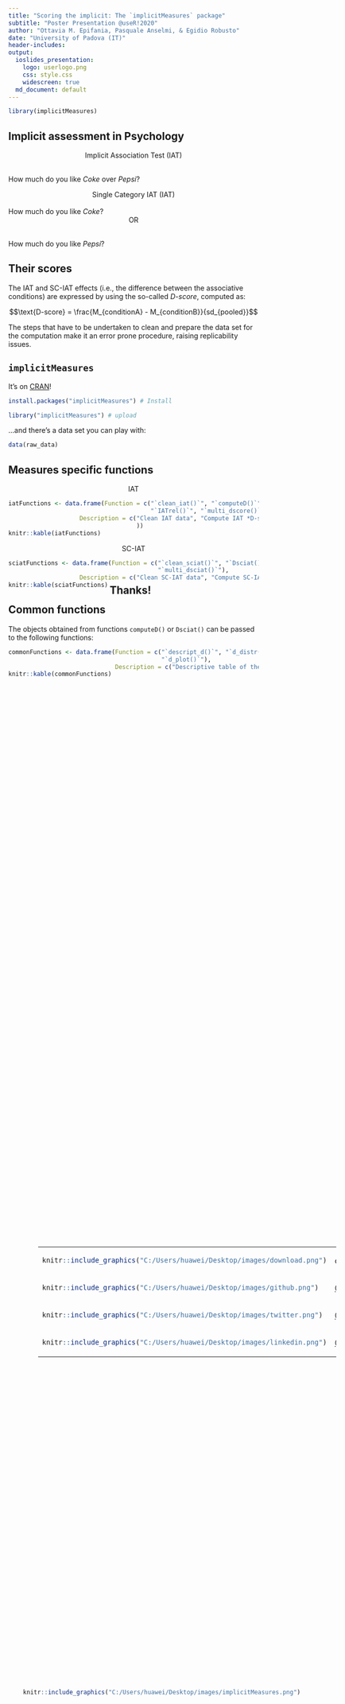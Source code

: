 ```yaml
---
title: "Scoring the implicit: The `implicitMeasures` package"
subtitle: "Poster Presentation @useR!2020"
author: "Ottavia M. Epifania, Pasquale Anselmi, & Egidio Robusto"
date: "University of Padova (IT)"
header-includes: 
output:
  ioslides_presentation: 
    logo: userlogo.png
    css: style.css
    widescreen: true
  md_document: default
---
```


<style>
.forceBreak { -webkit-column-break-after: always; break-after: column; }
</style>


```r

library(implicitMeasures)
```
## Implicit assessment in Psychology {.columns-2}

<div>
<center>
Implicit Association Test (IAT)
</center>
</br>
How much do you like *Coke* over *Pepsi*?
</div>


<p class="forceBreak"></p>

<div>
<center>
Single Category IAT (IAT)
</center>
</br>
How much do you like *Coke*?
</br>
<center>
OR
</center>
</br>
How much do you like *Pepsi*?
</div>

## Their scores

The IAT and SC-IAT effects (i.e., the difference between the associative conditions) are expressed by using the so-called *D-score*, computed as: 

$$\text{D-score} = \frac{M_{conditionA} - M_{conditionB}}{sd_{pooled}}$$

The steps that have to be undertaken to clean and prepare the data set for the computation make it an error prone procedure, raising replicability issues.

## `implicitMeasures`

It's on [CRAN](https://cran.r-project.org/web/packages/implicitMeasures/index.html)!

```r
install.packages("implicitMeasures") # Install
```

<div>

```r
library("implicitMeasures") # upload
```

</div>

<div>
...and there's a data set you can play with: 

```r
data(raw_data)
```
</div>

## Measures specific functions {.columns-2}

<div>
<center>
IAT
</center>


```r
iatFunctions <- data.frame(Function = c("`clean_iat()`", "`computeD()`", 
                                        "`IATrel()`", "`multi_dscore()`"), 
                    Description = c("Clean IAT data", "Compute IAT *D-score*", "Compute IAT realibility", "Compute & Plot multiple IAT *D-score*s"
                                    ))
knitr::kable(iatFunctions)
```

<p class="forceBreak"></p>

<div>
<center>
SC-IAT
</center>

```r
sciatFunctions <- data.frame(Function = c("`clean_sciat()`", "`Dsciat()`", 
                                          "`multi_dsciat()`"), 
                    Description = c("Clean SC-IAT data", "Compute SC-IAT *D-score*", "Plot *D-scores* from two SC-IATs"))
knitr::kable(sciatFunctions)
```

## Common functions 

The objects obtained from functions `computeD()`  or `Dsciat()` can be passed to the following functions: 

```r
commonFunctions <- data.frame(Function = c("`descript_d()`", "`d_distr()`", 
                                           "`d_plot()`"), 
                              Description = c("Descriptive table of the *D-score*s (even in LaTeX format!)", "Plot of the results at the sample level", "Plot of the results at the individual level"))
knitr::kable(commonFunctions)

```


## 

<h2 style="position: fixed; top:30%; left: 45%;">
Thanks!
</h2>

<div style="position: fixed; bottom: 30%; left: 30%;">
<table style="width:600px; border:0;">
<tr>
<td style="border:none;"> 
```r
knitr::include_graphics("C:/Users/huawei/Desktop/images/download.png")
```
</td>
<td style="text-align:left; border:none;"> otta.epifania@gmail.com </td>
</tr>
<tr>
<td style="border:none;"> 
```r
knitr::include_graphics("C:/Users/huawei/Desktop/images/github.png")
```
</td>
<td style="text-align:left; border:none;"> <a href="https://github.com/OttaviaE"> @OttaviaE</a>  </td>
</tr>
<tr>
<td style="border:none;">
```r
knitr::include_graphics("C:/Users/huawei/Desktop/images/twitter.png")
```
</td>
<td style="text-align:left; border:none;"> <a href="https://twitter.com/ExeOttavia"> @ExeOttavia</a> </td>
</tr>
<tr>
<td style="border:none;">
```r
knitr::include_graphics("C:/Users/huawei/Desktop/images/linkedin.png")
```
</td>
<td style="text-align:left; border:none;"> <a href="https://www.linkedin.com/in/ottavia-epifania-612ba9b3/"> @OttaviaEpifania</a> </td>
</tr>

</table>
</div>

<div style="position: fixed; bottom: 13%; right: 15%;">

```r
knitr::include_graphics("C:/Users/huawei/Desktop/images/implicitMeasures.png")
```
</div>







